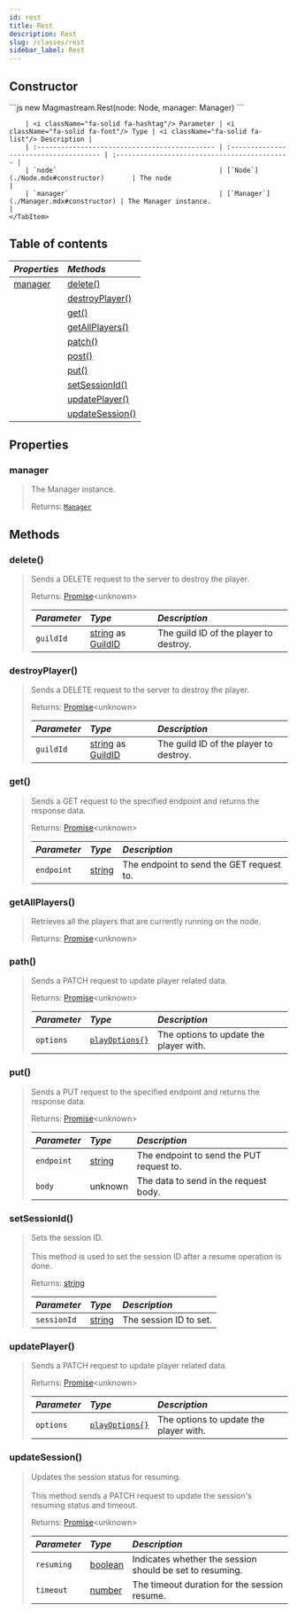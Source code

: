 ```yaml
---
id: rest
title: Rest
description: Rest
slug: /classes/rest
sidebar_label: Rest
---
```



## Constructor

<Tabs>
    <TabItem value="rest" label="Rest : options" default>
        ```js
        new Magmastream.Rest(node: Node, manager: Manager)
        ```

        | <i className="fa-solid fa-hashtag"/> Parameter | <i className="fa-solid fa-font"/> Type | <i className="fa-solid fa-list"/> Description |
        | :--------------------------------------------- | :------------------------------------- | :-------------------------------------------- |
        | `node`                                         | [`Node`](./Node.mdx#constructor)       | The node                                      |
        | `manager`                                      | [`Manager`](./Manager.mdx#constructor) | The Manager instance.                         |
    </TabItem>
</Tabs>

## Table of contents

| <i className="fa-solid fa-pen"/> Properties | <i className="fa-solid fa-boxes-stacked"/> Methods |
|:--------------------------------------------|:---------------------------------------------------|
| [manager](#manager)                         | [delete()](#delete)                                |
|                                             | [destroyPlayer()](#destroyplayer)                  |
|                                             | [get()](#get)                                      |
|                                             | [getAllPlayers()](#getallplayers)                  |
|                                             | [patch()](#path)                                  |
|                                             | [post()](#post)                                    |
|                                             | [put()](#put)                                      |
|                                             | [setSessionId()](#setsessionid)                    |
|                                             | [updatePlayer()](#updateplayer)                    |
|                                             | [updateSession()](#updatesession)                  |

## Properties

### manager

> The Manager instance.
>
> Returns: [`Manager`](./Manager.mdx)

## Methods

### delete()

> Sends a DELETE request to the server to destroy the player.
>
> Returns: [Promise](https://developer.mozilla.org/en-US/docs/Web/JavaScript/Reference/Global_Objects/Promise)\<unknown>
>
> | <i className="fa-solid fa-hashtag"/> Parameter | <i className="fa-solid fa-font"/> Type                                                                                                                                                 | <i className="fa-solid fa-list"/> Description |
> |:-----------------------------------------------|:---------------------------------------------------------------------------------------------------------------------------------------------------------------------------------------|:----------------------------------------------|
> | `guildId`                                      | [string](https://developer.mozilla.org/en-US/docs/Web/JavaScript/Reference/Global_Objects/String) as [GuildID](https://discord.js.org/docs/packages/discord.js/14.17.3/Guild:Class#id) | The guild ID of the player to destroy.        |

### destroyPlayer()

> Sends a DELETE request to the server to destroy the player.
>
> Returns: [Promise](https://developer.mozilla.org/en-US/docs/Web/JavaScript/Reference/Global_Objects/Promise)\<unknown>
>
> | <i className="fa-solid fa-hashtag"/> Parameter | <i className="fa-solid fa-font"/> Type                                                                                                                                                 | <i className="fa-solid fa-list"/> Description |
> |:-----------------------------------------------|:---------------------------------------------------------------------------------------------------------------------------------------------------------------------------------------|:----------------------------------------------|
> | `guildId`                                      | [string](https://developer.mozilla.org/en-US/docs/Web/JavaScript/Reference/Global_Objects/String) as [GuildID](https://discord.js.org/docs/packages/discord.js/14.17.3/Guild:Class#id) | The guild ID of the player to destroy.        |

### get()

> Sends a GET request to the specified endpoint and returns the response data.
>
> Returns: [Promise](https://developer.mozilla.org/en-US/docs/Web/JavaScript/Reference/Global_Objects/Promise)\<unknown>
>
> | <i className="fa-solid fa-hashtag"/> Parameter | <i className="fa-solid fa-font"/> Type                                                                                                                                                 | <i className="fa-solid fa-list"/> Description |
> |:-----------------------------------------------|:---------------------------------------------------------------------------------------------------------------------------------------------------------------------------------------|:----------------------------------------------|
> | `endpoint`                                      | [string](https://developer.mozilla.org/en-US/docs/Web/JavaScript/Reference/Global_Objects/String) | The endpoint to send the GET request to.        |


### getAllPlayers()

> Retrieves all the players that are currently running on the node.
>
> Returns: [Promise](https://developer.mozilla.org/en-US/docs/Web/JavaScript/Reference/Global_Objects/Promise)\<unknown>

### path()

> Sends a PATCH request to update player related data.
>
> Returns: [Promise](https://developer.mozilla.org/en-US/docs/Web/JavaScript/Reference/Global_Objects/Promise)\<unknown>
>
> | <i className="fa-solid fa-hashtag"/> Parameter | <i className="fa-solid fa-font"/> Type    | <i className="fa-solid fa-list"/> Description |
> | :--------------------------------------------- | :---------------------------------------- | :-------------------------------------------- |
> | `options`                                       | [`playOptions{}`](../Typedefs/Rest.mdx#playoptions) | The options to update the player with.              |

### put()

> Sends a PUT request to the specified endpoint and returns the response data.
>
> Returns: [Promise](https://developer.mozilla.org/en-US/docs/Web/JavaScript/Reference/Global_Objects/Promise)\<unknown>
>
> | <i className="fa-solid fa-hashtag"/> Parameter | <i className="fa-solid fa-font"/> Type    | <i className="fa-solid fa-list"/> Description |
> | :--------------------------------------------- | :---------------------------------------- | :-------------------------------------------- |
> | `endpoint`                                       | [string](https://developer.mozilla.org/en-US/docs/Web/JavaScript/Reference/Global_Objects/String) | The endpoint to send the PUT request to.              |
> |  `body`                                              | unknown                                          | The data to send in the request body.                                              |

### setSessionId()

> Sets the session ID.<br/><br/>
> This method is used to set the session ID after a resume operation is done.
>
> Returns: [string](https://developer.mozilla.org/en-US/docs/Web/JavaScript/Reference/Global_Objects/String)
>
> | <i className="fa-solid fa-hashtag"/> Parameter | <i className="fa-solid fa-font"/> Type      | <i className="fa-solid fa-list"/> Description |
> | :--------------------------------------------- | :------------------------------------------ | :-------------------------------------------- |
> | `sessionId`                                   | [string](https://developer.mozilla.org/en-US/docs/Web/JavaScript/Reference/Global_Objects/String) | The session ID to set.              |

### updatePlayer()

> Sends a PATCH request to update player related data.
>
> Returns: [Promise](https://developer.mozilla.org/en-US/docs/Web/JavaScript/Reference/Global_Objects/Promise)\<unknown>
>
> | <i className="fa-solid fa-hashtag"/> Parameter | <i className="fa-solid fa-font"/> Type | <i className="fa-solid fa-list"/> Description                                                                                      |
> | :--------------------------------------------- | :------------------------------------- | :--------------------------------------------------------------------------------------------------------------------------------- |
> | `options`                                        | [`playOptions{}`](../Typedefs/Rest.mdx#playoptions)       | The options to update the player with. |

### updateSession()

> Updates the session status for resuming.<br/><br/>
> This method sends a PATCH request to update the session's resuming status and timeout.
>
> Returns: [Promise](https://developer.mozilla.org/en-US/docs/Web/JavaScript/Reference/Global_Objects/Promise)\<unknown>
>
> | <i className="fa-solid fa-hashtag"/> Parameter | <i className="fa-solid fa-font"/> Type                                                              | <i className="fa-solid fa-list"/> Description            |
> |:-----------------------------------------------|:----------------------------------------------------------------------------------------------------|:---------------------------------------------------------|
> | `resuming`                                     | [boolean](https://developer.mozilla.org/en-US/docs/Web/JavaScript/Reference/Global_Objects/Boolean) | Indicates whether the session should be set to resuming. |
> | `timeout`                                      | [number](https://developer.mozilla.org/en-US/docs/Web/JavaScript/Reference/Global_Objects/Number)   | The timeout duration for the session resume.             |